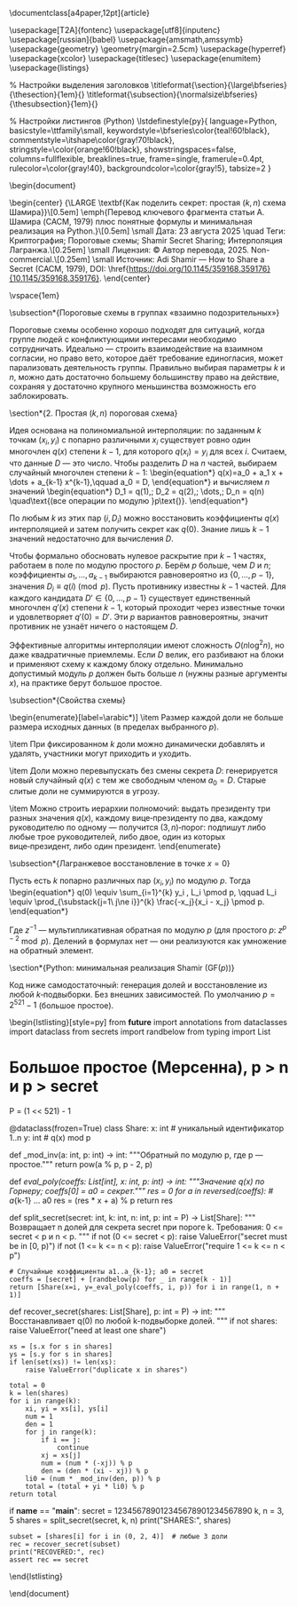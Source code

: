 \documentclass[a4paper,12pt]{article}

\usepackage[T2A]{fontenc}
\usepackage[utf8]{inputenc}
\usepackage[russian]{babel}
\usepackage{amsmath,amssymb}
\usepackage{geometry}
\geometry{margin=2.5cm}
\usepackage{hyperref}
\usepackage{xcolor}
\usepackage{titlesec}
\usepackage{enumitem}
\usepackage{listings}

% Настройки выделения заголовков
\titleformat{\section}{\large\bfseries}{\thesection}{1em}{}
\titleformat{\subsection}{\normalsize\bfseries}{\thesubsection}{1em}{}

% Настройки листингов (Python)
\lstdefinestyle{py}{
  language=Python,
  basicstyle=\ttfamily\small,
  keywordstyle=\bfseries\color{teal!60!black},
  commentstyle=\itshape\color{gray!70!black},
  stringstyle=\color{orange!60!black},
  showstringspaces=false,
  columns=fullflexible,
  breaklines=true,
  frame=single,
  framerule=0.4pt,
  rulecolor=\color{gray!40},
  backgroundcolor=\color{gray!5},
  tabsize=2
}

\begin{document}

\begin{center}
{\LARGE \textbf{Как поделить секрет: простая $(k, n)$ схема Шамира}}\\[0.5em]
\emph{Перевод ключевого фрагмента статьи А. Шамира (CACM, 1979) плюс понятные формулы и минимальная реализация на Python.}\\[0.5em]
\small Дата: 23 августа 2025 \quad
Теги: Криптография; Пороговые схемы; Shamir Secret Sharing; Интерполяция Лагранжа.\\[0.25em]
\small Лицензия: © Автор перевода, 2025. Non-commercial.\\[0.25em]
\small Источник: Adi Shamir — How to Share a Secret (CACM, 1979), DOI: \href{https://doi.org/10.1145/359168.359176}{10.1145/359168.359176}.
\end{center}

\vspace{1em}

\subsection*{Пороговые схемы в группах «взаимно подозрительных»}

Пороговые схемы особенно хорошо подходят для ситуаций, когда группе людей с конфликтующими интересами необходимо сотрудничать. Идеально — строить взаимодействие на взаимном согласии, но право вето, которое даёт требование единогласия, может парализовать деятельность группы. Правильно выбирая параметры $k$ и $n$, можно дать достаточно большему большинству право на действие, сохраняя у достаточно крупного меньшинства возможность его заблокировать.

\section*{2. Простая $(k,n)$ пороговая схема}

Идея основана на полиномиальной интерполяции: по заданным $k$ точкам $(x_i, y_i)$ с попарно различными $x_i$ существует ровно один многочлен $q(x)$ степени $k-1$, для которого $q(x_i) = y_i$ для всех $i$. Считаем, что данные $D$ — это число. Чтобы разделить $D$ на $n$ частей, выбираем случайный многочлен степени $k-1$:
\begin{equation*}
q(x)=a_0 + a_1 x + \dots + a_{k-1} x^{k-1},\qquad a_0 = D,
\end{equation*}
и вычисляем $n$ значений
\begin{equation*}
D_1 = q(1),\; D_2 = q(2),\; \dots,\; D_n = q(n)
\quad\text{(все операции по модулю }p\text{)}.
\end{equation*}

По любым $k$ из этих пар $(i, D_i)$ можно восстановить коэффициенты $q(x)$ интерполяцией и затем получить секрет как $q(0)$. Знание лишь $k-1$ значений недостаточно для вычисления $D$.

Чтобы формально обосновать нулевое раскрытие при $k-1$ частях, работаем в поле по модулю простого $p$. Берём $p$ больше, чем $D$ и $n$; коэффициенты $a_1,\dots,a_{k-1}$ выбираются равновероятно из $\{0,\dots,p-1\}$, значения $D_i \equiv q(i)\pmod p$. Пусть противнику известны $k-1$ частей. Для каждого кандидата $D' \in \{0,\dots,p-1\}$ существует единственный многочлен $q'(x)$ степени $k-1$, который проходит через известные точки и удовлетворяет $q'(0)=D'$. Эти $p$ вариантов равновероятны, значит противник не узнаёт ничего о настоящем $D$.

Эффективные алгоритмы интерполяции имеют сложность $O(n \log^2 n)$, но даже квадратичные приемлемы. Если $D$ велик, его разбивают на блоки и применяют схему к каждому блоку отдельно. Минимально допустимый модуль $p$ должен быть больше $n$ (нужны разные аргументы $x$), на практике берут большое простое.

\subsection*{Свойства схемы}

\begin{enumerate}[label=\arabic*)]
\item Размер каждой доли не больше размера исходных данных (в пределах выбранного $p$).

\item При фиксированном $k$ доли можно динамически добавлять и удалять, участники могут приходить и уходить.

\item Доли можно перевыпускать без смены секрета $D$: генерируется новый случайный $q(x)$ с тем же свободным членом $a_0 = D$. Старые слитые доли не суммируются в угрозу.

\item Можно строить иерархии полномочий: выдать президенту три разных значения $q(x)$, каждому вице‑президенту по два, каждому руководителю по одному — получится $(3,n)$‑порог: подпишут либо любые трое руководителей, либо двое, один из которых вице‑президент, либо один президент.
\end{enumerate}

\subsection*{Лагранжевое восстановление в точке $x=0$}

Пусть есть $k$ попарно различных пар $(x_i, y_i)$ по модулю $p$. Тогда
\begin{equation*}
q(0) \equiv \sum_{i=1}^{k} y_i \, L_i \pmod p,
\qquad
L_i \equiv \prod_{\substack{j=1\\ j\ne i}}^{k} \frac{-x_j}{x_i - x_j} \pmod p.
\end{equation*}

Где $z^{-1}$ — мультипликативная обратная по модулю $p$ (для простого $p$: $z^{p-2}\bmod p$). Делений в формулах нет — они реализуются как умножение на обратный элемент.

\section*{Python: минимальная реализация Shamir (GF($p$))}

Код ниже самодостаточный: генерация долей и восстановление из любой $k$‑подвыборки. Без внешних зависимостей. По умолчанию $p = 2^{521} - 1$ (большое простое).

\begin{lstlisting}[style=py]
from __future__ import annotations
from dataclasses import dataclass
from secrets import randbelow
from typing import List

# Большое простое (Мерсенна), p > n и p > secret
P = (1 << 521) - 1

@dataclass(frozen=True)
class Share:
    x: int  # уникальный идентификатор 1..n
    y: int  # q(x) mod p

def _mod_inv(a: int, p: int) -> int:
    """Обратный по модулю p, где p — простое."""
    return pow(a % p, p - 2, p)

def _eval_poly(coeffs: List[int], x: int, p: int) -> int:
    """Значение q(x) по Горнеру; coeffs[0] = a0 = секрет."""
    res = 0
    for a in reversed(coeffs):  # a_{k-1} ... a0
        res = (res * x + a) % p
    return res

def split_secret(secret: int, k: int, n: int, p: int = P) -> List[Share]:
    """
    Возвращает n долей для секрета secret при пороге k.
    Требования: 0 <= secret < p и n < p.
    """
    if not (0 <= secret < p):
        raise ValueError("secret must be in [0, p)")
    if not (1 <= k <= n < p):
        raise ValueError("require 1 <= k <= n < p")

    # Случайные коэффициенты a1..a_{k-1}; a0 = secret
    coeffs = [secret] + [randbelow(p) for _ in range(k - 1)]
    return [Share(x=i, y=_eval_poly(coeffs, i, p)) for i in range(1, n + 1)]

def recover_secret(shares: List[Share], p: int = P) -> int:
    """
    Восстанавливает q(0) по любой k-подвыборке долей.
    """
    if not shares:
        raise ValueError("need at least one share")

    xs = [s.x for s in shares]
    ys = [s.y for s in shares]
    if len(set(xs)) != len(xs):
        raise ValueError("duplicate x in shares")

    total = 0
    k = len(shares)
    for i in range(k):
        xi, yi = xs[i], ys[i]
        num = 1
        den = 1
        for j in range(k):
            if i == j:
                continue
            xj = xs[j]
            num = (num * (-xj)) % p
            den = (den * (xi - xj)) % p
        li0 = (num * _mod_inv(den, p)) % p
        total = (total + yi * li0) % p
    return total

if __name__ == "__main__":
    secret = 123456789012345678901234567890
    k, n = 3, 5
    shares = split_secret(secret, k, n)
    print("SHARES:", shares)

    subset = [shares[i] for i in (0, 2, 4)]  # любые 3 доли
    rec = recover_secret(subset)
    print("RECOVERED:", rec)
    assert rec == secret
\end{lstlisting}

\end{document}
